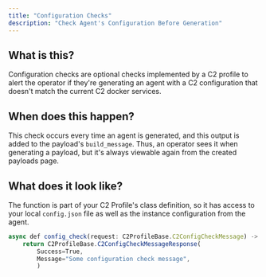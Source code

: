 ```yaml
---
title: "Configuration Checks"
description: "Check Agent's Configuration Before Generation"
---
```


## What is this?

Configuration checks are optional checks implemented by a C2 profile to alert the operator if they're generating an agent with a C2 configuration that doesn't match the current C2 docker services.

## When does this happen?

This check occurs every time an agent is generated, and this output is added to the payload's `build_message`. Thus, an operator sees it when generating a payload, but it's always viewable again from the created payloads page.

## What does it look like?

The function is part of your C2 Profile's class definition, so it has access to your local `config.json` file as well as the instance configuration from the agent.

```js
async def config_check(request: C2ProfileBase.C2ConfigCheckMessage) -> C2ProfileBase.C2ConfigCheckMessageResponse:
    return C2ProfileBase.C2ConfigCheckMessageResponse(
        Success=True,
        Message="Some configuration check message",
        )
```
